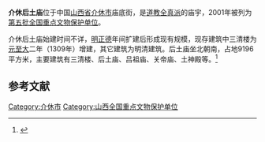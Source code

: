 {{coord|37|01|47|N|111|54|40|E|display=title|scale:10000}}
{{for|其它地方的后土庙|后土庙}}
{{文物保护单位
| 级别 = 全国
| 名称 = 介休后土庙
| 图片 = Jiexiu Houtu Miao 2013.08.24 09-41-19.jpg
| 所在 = [[山西省|山西省]][[介休市|介休市]]
| 分类 = 古建筑
| 时代 = 明、清
| 编号 = [[第五批全国重点文物保护单位|第五批]]第227项
| 登录 = 2001年6月25日
}}

'''介休后土庙'''位于中国[[山西省|山西省]][[介休市|介休市]]庙底街，是[[道教|道教]][[全真派|全真派]]的庙宇，2001年被列为[[第五批全国重点文物保护单位|第五批全国重点文物保护单位]]。

介休后土庙始建时间不详，[[明朝|明]][[正德_(明朝)|正德]]年间扩建后形成现有规模，现存建筑中三清楼为[[元朝|元]][[至大|至大]]二年（1309年）增建，其它建筑为明清建筑。后土庙坐北朝南，占地9196平方米，主要建筑有三清楼、后土庙、吕祖庙、关帝庙、土神殿等。<ref>{{Cite book |title=全国重点文物保护单位·第一至第五批·第Ⅰ卷 |publisher=文物出版社 |year=2004 |isbn=7-5010-1525-2 |pages=367 }}</ref>

{{Gallery
|width = 300
|height = 
|lines = 1
|File:Jiexiu Houtu Miao 2013.08.24 09-39-05.jpg|南侧面远景
|File:Jiexiu Houtu Miao 2013.08.24 09-40-27.jpg|三清观侧门
|File:Jiexiu Houtu Miao 2013.08.24 09-43-32.jpg|护法殿北面
|File:Jiexiu Houtu Miao 2013.08.24 09-44-04.jpg|三清楼献亭
|File:Jiexiu Houtu Miao 2013.08.24 09-50-43.jpg|三清楼戏台
|File:Jiexiu Houtu Miao 2013.08.24 09-55-10.jpg|三清楼戏台八字影壁
|File:Jiexiu Houtu Miao 2013.08.24 09-56-08.jpg|三清楼东部的钟楼
|File:Jiexiu Houtu Miao 2013.08.24 09-49-15.jpg|后土庙
|File:Jiexiu Houtu Miao 2013.08.24 09-53-36.jpg|后土庙脊饰
|File:Jiexiu Houtu Miao 2013.08.24 09-53-46.jpg|后土庙斗拱
|File:Jiexiu Houtu Miao 2013.08.24 09-56-39.jpg|吕祖庙
|File:Jiexiu Houtu Miao 2013.08.24 10-04-15.jpg|西侧面看后土庙、三清楼
}}

==参考文献==
{{commonscat|Jiexiu Houtu Temple}}
{{reflist}}

{{山西全国重点文物保护单位}}

{{DEFAULTSORT:Jie}}
[[Category:介休市|Category:介休市]]
[[Category:山西全国重点文物保护单位|Category:山西全国重点文物保护单位]]